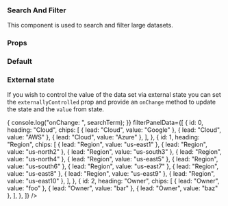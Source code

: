 
<Meta
  title="SearchAndFilter"
  component={SearchAndFilter}
  decorators={[withKnobs]}
/>

### Search And Filter

This component is used to search and filter large datasets.

### Props

<ArgsTable of={SearchAndFilter} />

### Default

<Canvas>
  <Story name="Default">
    <SearchAndFilter />
  </Story>
</Canvas>

### External state

If you wish to control the value of the data set via external state you can set
the `externallyControlled` prop and provide an `onChange` method to update the
state and the `value` from state.

<Canvas>
  <Story name="External state">
    <SearchAndFilter
      externallyControlled
      onChange={(searchTerm) => {
        console.log("onChange: ", searchTerm);
      }}
      filterPanelData={[
        {
          id: 0,
          heading: "Cloud",
          chips: [
            { lead: "Cloud", value: "Google" },
            { lead: "Cloud", value: "AWS" },
            { lead: "Cloud", value: "Azure" },
          ],
        },
        {
          id: 1,
          heading: "Region",
          chips: [
            { lead: "Region", value: "us-east1" },
            { lead: "Region", value: "us-north2" },
            { lead: "Region", value: "us-south3" },
            { lead: "Region", value: "us-north4" },
            { lead: "Region", value: "us-east5" },
            { lead: "Region", value: "us-south6" },
            { lead: "Region", value: "us-east7" },
            { lead: "Region", value: "us-east8" },
            { lead: "Region", value: "us-east9" },
            { lead: "Region", value: "us-east10" },
          ],
        },
        {
          id: 2,
          heading: "Owner",
          chips: [
            { lead: "Owner", value: "foo" },
            { lead: "Owner", value: "bar" },
            { lead: "Owner", value: "baz" },
          ],
        },
      ]}
    />
  </Story>
</Canvas>
